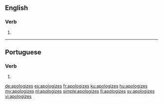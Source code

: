 ==English==

===Verb===
{{head|en|verb form}}

# {{en-third-person singular of|apologize}}

----
==Portuguese==

===Verb===
{{pt-verb-form}}
# {{pt-verb-form-of|apologizar}}
{{rfc-auto}}

[[de:apologizes]]
[[es:apologizes]]
[[fr:apologizes]]
[[ku:apologizes]]
[[hu:apologizes]]
[[my:apologizes]]
[[nl:apologizes]]
[[simple:apologizes]]
[[fi:apologizes]]
[[sv:apologizes]]
[[vi:apologizes]]